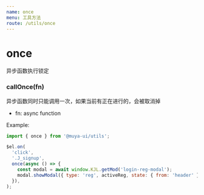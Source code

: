 ```yaml
---
name: once
menu: 工具方法
route: /utils/once
---
```


# once

异步函数执行锁定

### callOnce(fn)

异步函数同时只能调用一次，如果当前有正在进行的，会被取消掉

- fn: async function

Example:

```js
import { once } from '@muya-ui/utils';

$el.on(
  'click',
  '.J_signup',
  once(async () => {
    const modal = await window.KJL.getMod('login-reg-modal');
    modal.showModal({ type: 'reg', activeReg, state: { from: 'header' } });
  }),
);
```
